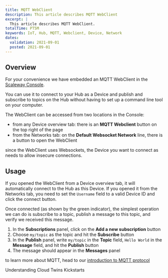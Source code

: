 ```yaml
---
title: MQTT WebClient
description: This article describes MQTT WebClient
excerpt: |
  This article describes MQTT WebClient.
totalTime: PT5M
keywords: IoT, Hub, MQTT, Webclient, Device, Network
dates:
  validation: 2021-09-01
  posted: 2021-09-01
---
```

## Overview

For your convenience we have embedded an MQTT WebClient in the [Scaleway Console](https://console.scaleway.com/iot-hub/hubs).

You can use it to connect to your Hub as a Device and publish and subscribe to topics on the Hub without having to set up a command line tool on your computer.

The WebClient can be accessed from two locations in the Console:
- from any Device overview tab: there is an **MQTT Webclient** button on the top right of the page
- from the Networks tab: on the **Default Websocket Network** line, there is a button to open the WebClient

<Message type="requirement">

since the WebClient uses Websockets, the Device you want to connect as needs to allow insecure connections.

</Message>

## Usage

If you opened the WebClient from a Device overview tab, it will automatically connect to the Hub as this Device. If you opened it from the Networks tab, you need to set the `Username` field to a valid Device ID and click the connect button.

Once connected (as shown by the green indicator), the simplest operation we can do is subscribe to a topic, publish a message to this topic, and verify we received this message.

1. In the **Subscriptions** panel, click on the **Add a new subscription** button
2. Choose `my/topic` as the topic and hit the **Subscribe** button
3. In the **Publish** panel, write `my/topic` in the **Topic** field, `Hello World` in the **Message** field, and hit the **Publish** button
4. The message should appear in the **Messages** panel

<Lightbox src="assets/scaleway-iothub-webclient.png" size="large" alt=""/>

<Message type="note">

to learn more about MQTT, head to our [introduction to MQTT protocol](https://blog.scaleway.com/introduction-to-mqtt-protocol/)

</Message>

<Navigation title="See Also">
  <PreviousButton to="/iot/iot-hub/reference-content/twins/">Understanding Cloud Twins</PreviousButton>
  <NextButton to="/iot/iot-hub/reference-content/kickstarts/">Kickstarts</NextButton>
</Navigation>
